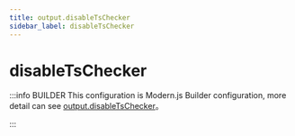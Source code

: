 ```yaml
---
title: output.disableTsChecker
sidebar_label: disableTsChecker
---
```

# disableTsChecker

:::info BUILDER
This configuration is Modern.js Builder configuration, more detail can see [output.disableTsChecker](https://modernjs.dev/builder/en/api/config-output.html#output-disabletschecker)。

:::


<Main />
